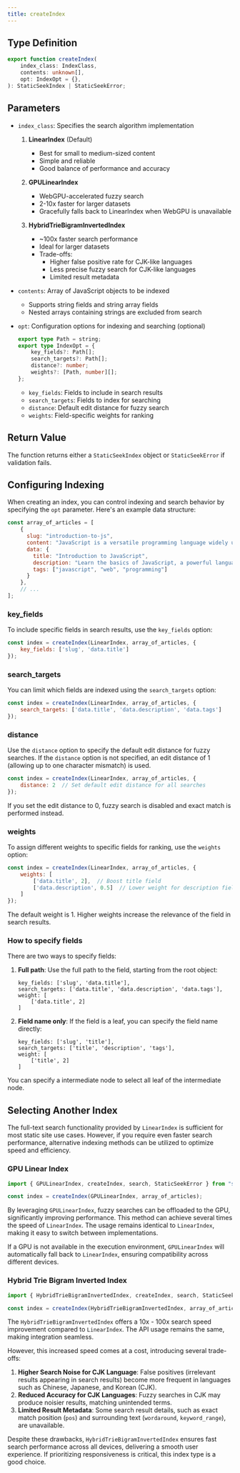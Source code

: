 ```yaml
---
title: createIndex
---
```


## Type Definition

```typescript
export function createIndex(
    index_class: IndexClass,
    contents: unknown[],
    opt: IndexOpt = {},
): StaticSeekIndex | StaticSeekError;
```

## Parameters

- `index_class`: Specifies the search algorithm implementation
  1. **LinearIndex** (Default)
     - Best for small to medium-sized content
     - Simple and reliable
     - Good balance of performance and accuracy

  2. **GPULinearIndex**
     - WebGPU-accelerated fuzzy search
     - 2-10x faster for larger datasets
     - Gracefully falls back to LinearIndex when WebGPU is unavailable

  3. **HybridTrieBigramInvertedIndex**
     - ~100x faster search performance
     - Ideal for larger datasets
     - Trade-offs:
       - Higher false positive rate for CJK-like languages
       - Less precise fuzzy search for CJK-like languages
       - Limited result metadata

- `contents`: Array of JavaScript objects to be indexed
  - Supports string fields and string array fields
  - Nested arrays containing strings are excluded from search

- `opt`: Configuration options for indexing and searching (optional)
  ```typescript
  export type Path = string;
  export type IndexOpt = {
      key_fields?: Path[];
      search_targets?: Path[];
      distance?: number;
      weights?: [Path, number][];
  };
  ```
  - `key_fields`: Fields to include in search results
  - `search_targets`: Fields to index for searching
  - `distance`: Default edit distance for fuzzy search
  - `weights`: Field-specific weights for ranking


## Return Value

The function returns either a `StaticSeekIndex` object or `StaticSeekError` if validation fails.

## Configuring Indexing

When creating an index, you can control indexing and search behavior by specifying the `opt` parameter. Here's an example data structure:

```javascript
const array_of_articles = [
    {
      slug: "introduction-to-js",
      content: "JavaScript is a versatile programming language widely used for web development...",
      data: {
        title: "Introduction to JavaScript",
        description: "Learn the basics of JavaScript, a powerful language for modern web applications.",
        tags: ["javascript", "web", "programming"]
      }
    },
    // ...
];
```

### key_fields
To include specific fields in search results, use the `key_fields` option:

```javascript
const index = createIndex(LinearIndex, array_of_articles, {
    key_fields: ['slug', 'data.title']
});
```

### search_targets
You can limit which fields are indexed using the `search_targets` option:

```javascript
const index = createIndex(LinearIndex, array_of_articles, {
    search_targets: ['data.title', 'data.description', 'data.tags']
});
```

### distance
Use the `distance` option to specify the default edit distance for fuzzy searches. If the `distance` option is not specified, an edit distance of 1 (allowing up to one character mismatch) is used.

```javascript
const index = createIndex(LinearIndex, array_of_articles, {
    distance: 2  // Set default edit distance for all searches
});
```

If you set the edit distance to 0, fuzzy search is disabled and exact match is performed instead.

### weights
To assign different weights to specific fields for ranking, use the `weights` option:

```javascript
const index = createIndex(LinearIndex, array_of_articles, {
    weights: [
        ['data.title', 2],  // Boost title field
        ['data.description', 0.5]  // Lower weight for description field
    ]
});
```

The default weight is 1. Higher weights increase the relevance of the field in search results.

### How to specify fields

There are two ways to specify fields:

1. **Full path**: Use the full path to the field, starting from the root object:
   ```
   key_fields: ['slug', 'data.title'],
   search_targets: ['data.title', 'data.description', 'data.tags'],
   weight: [
       ['data.title', 2]
   ]
   ```
2. **Field name only**: If the field is a leaf, you can specify the field name directly:
   ```
   key_fields: ['slug', 'title'],
   search_targets: ['title', 'description', 'tags'],
   weight: [
       ['title', 2]
   ]
   ```

You can specify a intermediate node to select all leaf of the intermediate node.

## Selecting Another Index

The full-text search functionality provided by `LinearIndex` is sufficient for most static site use cases. However, if you require even faster search performance, alternative indexing methods can be utilized to optimize speed and efficiency.

### GPU Linear Index

```javascript
import { GPULinearIndex, createIndex, search, StaticSeekError } from "staticseek";

const index = createIndex(GPULinearIndex, array_of_articles);
```

By leveraging `GPULinearIndex`, fuzzy searches can be offloaded to the GPU, significantly improving performance. This method can achieve several times the speed of `LinearIndex`. The usage remains identical to `LinearIndex`, making it easy to switch between implementations.

If a GPU is not available in the execution environment, `GPULinearIndex` will automatically fall back to `LinearIndex`, ensuring compatibility across different devices.

### Hybrid Trie Bigram Inverted Index

```javascript
import { HybridTrieBigramInvertedIndex, createIndex, search, StaticSeekError } from "staticseek";

const index = createIndex(HybridTrieBigramInvertedIndex, array_of_articles);
```

The `HybridTrieBigramInvertedIndex` offers a 10x - 100x search speed improvement compared to `LinearIndex`. The API usage remains the same, making integration seamless.

However, this increased speed comes at a cost, introducing several trade-offs:
1. **Higher Search Noise for CJK Language**: False positives (irrelevant results appearing in search results) become more frequent in languages such as Chinese, Japanese, and Korean (CJK).
2. **Reduced Accuracy for CJK Languages**: Fuzzy searches in CJK may produce noisier results, matching unintended terms.
3. **Limited Result Metadata**: Some search result details, such as exact match position (`pos`) and surrounding text (`wordaround`, `keyword_range`), are unavailable.

Despite these drawbacks, `HybridTrieBigramInvertedIndex` ensures fast search performance across all devices, delivering a smooth user experience. If prioritizing responsiveness is critical, this index type is a good choice.
